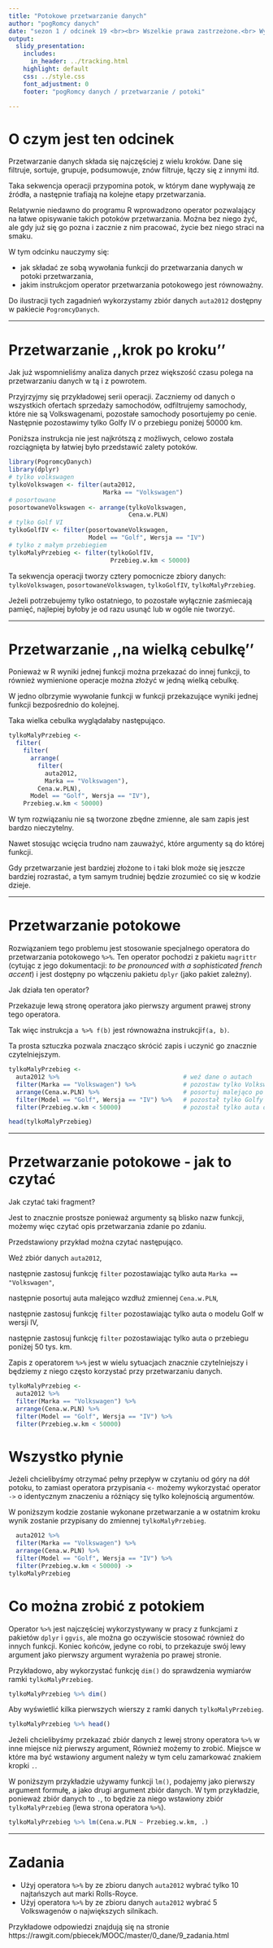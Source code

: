 ```yaml
---
title: "Potokowe przetwarzanie danych"
author: "pogRomcy danych"
date: "sezon 1 / odcinek 19 <br><br> Wszelkie prawa zastrzeżone.<br> Wykorzystanie możliwe wyłącznie za zgodą autora.  <br><br><br><br>Naciśnij `A` by zamienić slajdy na ciągły tekst. <br> Naciśnij `T` by wyświetlić spis treści."
output:
  slidy_presentation:
    includes:
      in_header: ../tracking.html
    highlight: default
    css: ../style.css
    font_adjustment: 0
    footer: "pogRomcy danych / przetwarzanie / potoki"

---
```


# O czym jest ten odcinek

Przetwarzanie danych składa się najczęściej z wielu kroków. Dane się filtruje, sortuje, grupuje, podsumowuje, znów filtruje, łączy się z innymi itd.

Taka sekwencja operacji przypomina potok, w którym dane wypływają ze źródła, a następnie trafiają na kolejne etapy przetwarzania.

Relatywnie niedawno do programu R wprowadzono operator pozwalający na łatwe opisywanie takich potoków przetwarzania. Można bez niego żyć, 
ale gdy już się go pozna i zacznie z nim pracować, życie bez niego straci na smaku.

W tym odcinku nauczymy się:

- jak składać ze sobą wywołania funkcji do przetwarzania danych w potoki przetwarzania,
- jakim instrukcjom operator przetwarzania potokowego jest równoważny.

Do ilustracji tych zagadnień wykorzystamy zbiór danych `auta2012` dostępny w pakiecie `PogromcyDanych`.


---

# Przetwarzanie ,,krok po kroku''

Jak już wspomnieliśmy analiza danych przez większość czasu polega na przetwarzaniu danych w tą i z powrotem.

Przyjrzyjmy się przykładowej serii operacji. Zaczniemy od danych o wszystkich ofertach sprzedaży samochodów,
odfiltrujemy samochody, które nie są Volkswagenami, pozostałe samochody posortujemy po cenie. Następnie pozostawimy tylko Golfy IV o przebiegu poniżej 50000 km. 

Poniższa instrukcja nie jest najkrótszą z możliwych, celowo została rozciągnięta by łatwiej było przedstawić zalety potoków.

```r
library(PogromcyDanych)
library(dplyr)
# tylko volkswagen
tylkoVolkswagen <- filter(auta2012, 
                          Marka == "Volkswagen")
# posortowane
posortowaneVolkswagen <- arrange(tylkoVolkswagen, 
                                 Cena.w.PLN)
# tylko Golf VI
tylkoGolfIV <- filter(posortowaneVolkswagen, 
                      Model == "Golf", Wersja == "IV")
# tylko z małym przebiegiem
tylkoMalyPrzebieg <- filter(tylkoGolfIV, 
                            Przebieg.w.km < 50000)
```

Ta sekwencja operacji tworzy cztery pomocnicze zbiory danych: 
`tylkoVolkswagen`, `posortowaneVolkswagen`, `tylkoGolfIV`, `tylkoMalyPrzebieg`.

Jeżeli potrzebujemy tylko ostatniego, to pozostałe wyłącznie zaśmiecają pamięć, najlepiej byłoby je od razu usunąć lub w ogóle nie tworzyć.

---

# Przetwarzanie ,,na wielką cebulkę''

Ponieważ w R wyniki jednej funkcji można przekazać do innej funkcji, to również wymienione operacje można złożyć w jedną wielką cebulkę.

W jedno olbrzymie wywołanie funkcji w funkcji przekazujące wyniki jednej funkcji bezpośrednio do kolejnej. 

Taka wielka cebulka wyglądałaby następująco.

```r
tylkoMalyPrzebieg <- 
  filter(
    filter(
      arrange(
        filter(
          auta2012, 
          Marka == "Volkswagen"), 
        Cena.w.PLN), 
      Model == "Golf", Wersja == "IV"), 
    Przebieg.w.km < 50000)
```

W tym rozwiązaniu nie są tworzone zbędne zmienne, ale sam zapis jest bardzo nieczytelny.

Nawet stosując wcięcia trudno nam zauważyć, które argumenty są do której funkcji.

Gdy przetwarzanie jest bardziej złożone to i taki blok może się jeszcze bardziej rozrastać, a tym samym trudniej będzie zrozumieć co się w kodzie dzieje.

---

# Przetwarzanie potokowe

Rozwiązaniem tego problemu jest stosowanie specjalnego operatora do przetwarzania potokowego `%>%`. Ten operator pochodzi z pakietu `magrittr`  (cytując z jego dokumentacji: *to be pronounced with a sophisticated french accent*)  i jest dostępny po włączeniu pakietu `dplyr` (jako pakiet zależny).

Jak działa ten operator?

Przekazuje lewą stronę operatora jako pierwszy argument prawej strony tego operatora.

Tak więc instrukcja ` a %>% f(b) ` jest równoważna instrukcji` f(a, b)`.

Ta prosta sztuczka pozwala znacząco skrócić zapis i uczynić go znacznie czytelniejszym.

```r
tylkoMalyPrzebieg <- 
  auta2012 %>%                                  # weź dane o autach
  filter(Marka == "Volkswagen") %>%             # pozostaw tylko Volkswageny
  arrange(Cena.w.PLN) %>%                       # posortuj malejąco po cenie
  filter(Model == "Golf", Wersja == "IV") %>%   # pozostał tylko Golfy VI
  filter(Przebieg.w.km < 50000)                 # pozostał tylko auta o małym przebiegu

head(tylkoMalyPrzebieg)
```

---

# Przetwarzanie potokowe - jak to czytać

Jak czytać taki fragment?

Jest to znacznie prostsze ponieważ argumenty są blisko nazw funkcji, możemy więc czytać opis przetwarzania zdanie po zdaniu.

Przedstawiony przykład można czytać następująco.

Weź zbiór danych `auta2012`, 

następnie zastosuj funkcję `filter` pozostawiając tylko auta `Marka == "Volkswagen"`,

następnie posortuj auta malejąco wzdłuż zmiennej `Cena.w.PLN`,

następnie zastosuj funkcję `filter` pozostawiając tylko auta o modelu Golf w wersji IV,

następnie zastosuj funkcję `filter` pozostawiając tylko auta o przebiegu poniżej 50 tys. km.

Zapis z operatorem `%>%` jest w wielu sytuacjach znacznie czytelniejszy i będziemy z niego często korzystać przy przetwarzaniu danych.

```r
tylkoMalyPrzebieg <- 
  auta2012 %>%                                 
  filter(Marka == "Volkswagen") %>%            
  arrange(Cena.w.PLN) %>%                      
  filter(Model == "Golf", Wersja == "IV") %>%  
  filter(Przebieg.w.km < 50000)                
```

# Wszystko płynie

Jeżeli chcielibyśmy otrzymać pełny przepływ w czytaniu od góry na dół potoku, to zamiast operatora przypisania `<-` możemy wykorzystać operator `->` o identycznym znaczeniu a różniący się tylko kolejnością argumentów.

W poniższym kodzie zostanie wykonane przetwarzanie a w ostatnim kroku wynik zostanie przypisany do zmiennej `tylkoMalyPrzebieg`.

```r
  auta2012 %>%                                 
  filter(Marka == "Volkswagen") %>%            
  arrange(Cena.w.PLN) %>%                      
  filter(Model == "Golf", Wersja == "IV") %>%  
  filter(Przebieg.w.km < 50000) ->
tylkoMalyPrzebieg 
```

# Co można zrobić z potokiem

Operator `%>%` jest najczęściej wykorzystywany w pracy z funkcjami z pakietów `dplyr` i `ggvis`, ale można go oczywiście stosować również do innych funkcji. 
Koniec końców, jedyne co robi, to przekazuje swój lewy argument jako pierwszy argument wyrażenia po prawej stronie.

Przykładowo, aby wykorzystać funkcję `dim()` do sprawdzenia wymiarów ramki `tylkoMalyPrzebieg`.

```r
tylkoMalyPrzebieg %>% dim()
```

Aby wyświetlić kilka pierwszych wierszy z ramki danych `tylkoMalyPrzebieg`.

```r
tylkoMalyPrzebieg %>% head()
```

Jeżeli chcielibyśmy przekazać zbiór danych z lewej strony operatora `%>%` w inne miejsce niż pierwszy argument, Również możemy to zrobić. Miejsce w które ma być wstawiony argument należy w tym celu zamarkować znakiem kropki `.`.

W poniższym przykładzie używamy funkcji `lm()`, podajemy jako pierwszy argument formułę, a jako drugi argument zbiór danych. W tym przykładzie, ponieważ zbiór danych to `.`, to będzie za niego wstawiony zbiór `tylkoMalyPrzebieg` (lewa strona operatora `%>%`).
 
```r
tylkoMalyPrzebieg %>% lm(Cena.w.PLN ~ Przebieg.w.km, .)
```

---

# Zadania

* Użyj operatora `%>%` by ze zbioru danych `auta2012` wybrać tylko 10 najtańszych aut marki Rolls-Royce.
* Użyj operatora `%>%` by ze zbioru danych `auta2012` wybrać 5 Volkswagenów o największych silnikach.
 
 Przykładowe odpowiedzi znajdują się na stronie https://rawgit.com/pbiecek/MOOC/master/0_dane/9_zadania.html

